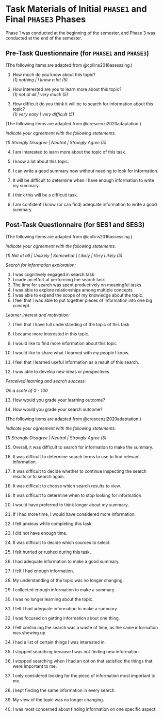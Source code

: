 # Task Materials of Initial `PHASE1` and Final `PHASE3` Phases {#app-phase13}
 
Phase 1 was conducted at the beginning of the semester,
and Phase 3 was conducted at the end of the
semester.

## Pre-Task Questionnaire (for `PHASE1` and `PHASE3`) {#app-phase13-pretask}

(The following items are adapted from @collins2016assessing.)

1. How much do you know about this topic?\
    *(1) nothing \| I know a lot (5)*

2. How interested are you to learn more about this topic?\
    *(1) not at all \| very much (5)*

3. How difficult do you think it will be to search for information
    about this topic?\
    *(1) very easy \| very difficult (5)*

(The following items are adapted from @crescenzi2020adaptation.)

*Indicate your agreement with the following statements.*

*(1) Strongly Disagree \| Neutral \| Strongly Agree (5)*

4.  I am interested to learn more about the topic of this task.

5.  I know a lot about this topic.

6.  I can write a good summary now without needing to look for
    information.

7.  It will be difficult to determine when I have enough information to
    write my summary.

8.  I think this will be a difficult task.

9.  I am confident I know (or can find) adequate information to write a
    good summary.



## Post-Task Questionnaire (for SES1 and SES3) {#app-phase13-posttask}

(The following items are adapted from @collins2016assessing.)

*Indicate your agreement with the following statements.*

*(1) Not at all \| Unlikely \| Somewhat \| Likely \| Very Likely (5)*


*Search for information exploration:*

1.  I was cognitively engaged in search task.
2.  I made an effort at performing the search task.
3.  The time for search was spent productively on meaningful tasks.
4.  I was able to explore relationships among multiple concepts.
5.  I was able to expand the scope of my knowledge about the topic.
6.  I feel that I was able to put together pieces of information into
    one big concept.


*Learner interest and motivation:*

7.  I feel that I have full understanding of the topic of this task

8.  I became more interested in this topic.

9.  I would like to find more information about this topic

10. I would like to share what I learned with my people I know.

11. I feel that I learned useful information as a result of this search.

12. I was able to develop new ideas or perspectives.

*Perceived learning and search success:*

*On a scale of 0 - 100*

13. How would you grade your learning outcome?

14. How would you grade your search outcome?


(The following items are adapted from @crescenzi2020adaptation.)

*Indicate your agreement with the following statements.*

*(1) Strongly Disagree \| Neutral \| Strongly Agree (5)*

15. Overall, it was difficult to search for information to make the
    summary.

16. It was difficult to determine search terms to use to find relevant
    information.

17. It was difficult to decide whether to continue inspecting the search
    results or to search again.

18. It was difficult to choose which search results to view.

19. It was difficult to determine when to stop looking for information.

20. I would have preferred to think longer about my summary.

21. If I had more time, I would have considered more information.

22. I felt anxious while completing this task.

23. I did not have enough time.

24. It was difficult to decide which sources to select.

25. I felt hurried or rushed during this task.

26. I had adequate information to make a good summary.

27. I felt I had enough information.

28. My understanding of the topic was no longer changing.

29. I collected enough information to make a summary.

30. I was no longer learning about the topic.

31. I felt I had adequate information to make a summary.

32. I was focused on getting information about one thing.

33. I felt continuing the search was a waste of time, as the same
    information was showing up.

34. I had a list of certain things I was interested in.

35. I stopped searching because I was not finding new information.

36. I stopped searching when I had an option that satisfied the things
    that were important to me.

37. I only considered looking for the piece of information most
    important to me.

38. I kept finding the same information in every search.

39. My view of the topic was no longer changing.

40. I was most concerned about finding information on one specific
    aspect.

<!-- 

## Preference for CTA vs Silent Condition {#app-phase13-cta-v-silent}

1. You were asked to talk-aloud for one task, and work in silence for the other. Which one was better?
   - Talk aloud much was a lot better
   - Talk aloud was slightly better
   - I did not feel any difference
   - Working in silence was slightly better
   - Working in silence was a lot better

2. Why? .....
 -->


<!-- 
## `PHASE1-SHEG`: Website Reliability Assessment {#app-phase1-sheg}


You are researching children's health and come across this website: https://acpeds.org. 
 
Please decide if this website is a trustworthy source of information on children's health. 
 
You may use any information on this website, or you can open a new tab and do an Internet search if you want. You can consider checking out search engines other than Google, such as Bing, Yahoo, or Ecosia.
 
Take about 5 minutes to complete this task. Turn YASBIL on before proceeding.
 
 
1. Is this website a trustworthy source to learn about children's health? Explain your answer, citing evidence from the webpages you used. Be sure to provide the URLs to the webpages you cite in the next textbox. .....
2. Please paste the URLs to the webpages you used to explain your answer above, one per line. .....



## `PHASE3-SHEG`: Website Comparison Assessment {#app-phase3-sheg}

Imagine you are doing research on criminal justice reform, and you find the following webpages.

A. https://sites.psu.edu/aspsy/2019/10/20/criminal-justice-reform

B. https://en.wikipedia.org/wiki/Criminal_justice_reform_in_the_United_States
 
Which of these two webpages do you think is a better place to start your research?
 
You may use any information on the two webpages, or you can open another tab and do an Internet search if you want. You can consider checking out search engines other than Google, such as Bing, Yahoo, or Ecosia.
 
Take about 5 minutes to complete this task. Turn YASBIL on before proceeding.
 
 
1. Which of these two webpages do you think is a better place to start your research? .....
2. Explain your choice. Refer to both webpages in your answer. .....
3. Please paste the URLs to the webpages you used to explain your answer above, one per line.
 -->



<!--
## Semi-structured Interview Questions (at the end of SES3) {#app-post-task-interview}

1.  What role did searching the web for information play in the course
    you just completed?

2.  How about other courses?

3.  How do you take notes, and manage your notes? PROBE: Do you have
    some strategies to organise information?

4.  Over the course of the semester, do you think your information
    search behaviour and strategies changed? Or remained the same?

5.  I understand that Firefox may not be your usual browser. How was
    your experience of using Firefox and YASBIL to complete the
    assignments?

6.  Did you feel restricted while using Firefox?

7.  Did you ever need to switch back to your old browser while
    completing the assignments?

8.  How did you feel about using YASBIL to record your browsing
    activity?

9.  Did you feel ever "under surveillance" while using YASBIL?

10. If you were asked to redesign the way students interact with Google
    or any other Search Engine, what would you do? (PROBE: think about
    the tasks you had to do for your course, or in your daily life, or
    perhaps this study; redesign to better support student education)

11. Imagine a scenario where search engines can measure how much
    information students already know about a certain topic. Do you
    think it will be useful or desirable?

12. (if yes to previous question): What are some ways by which a search
    engine could possibly assess a student's existing knowledge? -->
